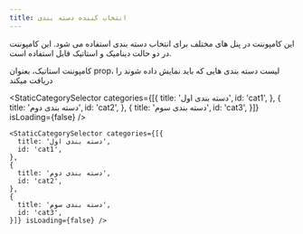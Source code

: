 ```yaml
---
title: انتخاب کننده دسته بندی
---
```


این کامپوننت در پنل های مختلف برای انتخاب دسته بندی استفاده می شود. این کامپوننت در دو حالت دینامیک و استاتیک قابل استفاده است. 

کامپوننت استاتیک، بعنوان prop، لیست دسته بندی هایی که باید نمایش داده شوند را دریافت میکند

<StaticCategorySelector categories={[{
  title: 'دسته بندی اول',
  id: 'cat1',
},
{
  title: 'دسته بندی دوم',
  id: 'cat2',
},
{
  title: 'دسته بندی سوم',
  id: 'cat3',
}]} isLoading={false} />

```
<StaticCategorySelector categories={[{
  title: 'دسته بندی اول',
  id: 'cat1',
},
{
  title: 'دسته بندی دوم',
  id: 'cat2',
},
{
  title: 'دسته بندی سوم',
  id: 'cat3',
}]} isLoading={false} />
```
